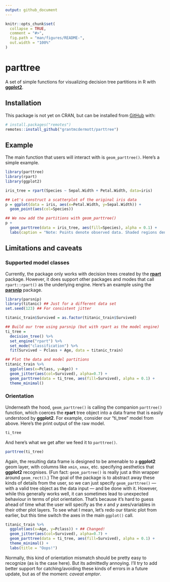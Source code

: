```yaml
---
output: github_document
---
```


<!-- README.md is generated from README.Rmd. Please edit that file -->

```r
knitr::opts_chunk$set(
  collapse = TRUE,
  comment = "#>",
  fig.path = "man/figures/README-",
  out.width = "100%"
)
```

# parttree

<!-- badges: start -->
<!-- badges: end -->

A set of simple functions for visualizing decision tree partitions in R with
[**ggplot2**](https://ggplot2.tidyverse.org/).

## Installation

This package is not yet on CRAN, but can be installed from [GitHub](https://github.com/) 
with:

``` r
# install.packages("remotes")
remotes::install_github("grantmcdermott/parttree")
```
## Example

The main function that users will interact with is `geom_parttree()`. Here's a
simple example.

```r
library(parttree)
library(rpart)
library(ggplot2)

iris_tree = rpart(Species ~ Sepal.Width + Petal.Width, data=iris)

## Let's construct a scatterplot of the original iris data
p = ggplot(data = iris, aes(x=Petal.Width, y=Sepal.Width)) +
  geom_point(aes(col=Species))

## We now add the partitions with geom_parttree()
p +  
  geom_parttree(data = iris_tree, aes(fill=Species), alpha = 0.1) +
  labs(caption = "Note: Points denote observed data. Shaded regions denote tree predictions.") 
```

## Limitations and caveats

### Supported model classes

Currently, the package only works with decision trees created by the 
[**rpart**](https://cran.r-project.org/web/packages/rpart/index.html) package. 
However, it does support other packages and modes that call `rpart::rpart()` as 
the underlying engine. Here's an example using the 
[**parsnip**](https://tidymodels.github.io/parsnip/) package. 

```r
library(parsnip)
library(titanic) ## Just for a different data set
set.seed(123) ## For consistent jitter

titanic_train$Survived = as.factor(titanic_train$Survived)

## Build our tree using parsnip (but with rpart as the model engine)
ti_tree =
  decision_tree() %>%
  set_engine("rpart") %>%
  set_mode("classification") %>%
  fit(Survived ~ Pclass + Age, data = titanic_train)

## Plot the data and model partitions
titanic_train %>%
  ggplot(aes(x=Pclass, y=Age)) +
  geom_jitter(aes(col=Survived), alpha=0.7) +
  geom_parttree(data = ti_tree, aes(fill=Survived), alpha = 0.1) +
  theme_minimal()
```

### Orientation

Underneath the hood, `geom_parttree()` is calling the companion `parttree()` 
function, which coerces the **rpart** tree object into a data frame that is 
easily understood by **ggplot2**. For example, consider our "ti_tree" model from
above. Here's the print output of the raw model.

```r
ti_tree
```

And here's what we get after we feed it to `parttree()`.

```r
parttree(ti_tree)
```

Again, the resulting data frame is designed to be amenable to a **ggplot2** geom
layer, with columns like `xmin`, `xmax`, etc. specifying aesthetics that 
**ggplot2** recognises. (Fun fact: `geom_partree()` is really just a thin 
wrapper around `geom_rect()`.) The goal of the package is to abstract away these 
kinds of details 
from the user, so we can just specify `geom_parttree()` &mdash; with a valid
tree object as the data input &mdash; and be done with it. However, while this 
generally works well, it can sometimes lead to unexpected behaviour in terms of 
plot orientation. That's because it's hard to guess ahead of time what the user 
will specify as the *x* and *y* axes/variables in their other plot layers. To 
see what I mean, let's redo our titanic plot from earlier, but this time switch 
the axes in the main `ggplot()` call.

```r
titanic_train %>%
  ggplot(aes(x=Age, y=Pclass)) + ## Changed!
  geom_jitter(aes(col=Survived), alpha=0.7) +
  geom_parttree(data = ti_tree, aes(fill=Survived), alpha = 0.1) +
  theme_minimal() +
  labs(title = "Oops!")
```

Normally, this kind of orientation mismatch should be pretty easy to recognize
(as is the case here). But its admittedly annoying. I'll try to add better 
support for catching/avoiding these kinds of errors in a future update, but as 
of the moment: *caveat emptor*.
